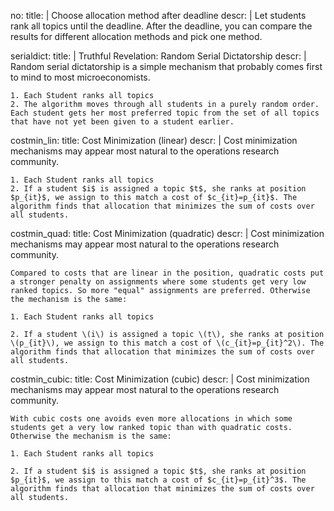 no:
  title: |
    Choose allocation method after deadline
  descr: |
    Let students rank all topics until the deadline. After the deadline, you can compare the results for different allocation methods and pick one method.


serialdict:
  title: |
    Truthful Revelation: Random Serial Dictatorship
  descr: |
    Random serial dictatorship is a simple mechanism that probably comes first to mind to most microeconomists. 
    
    1. Each Student ranks all topics
    2. The algorithm moves through all students in a purely random order. Each student gets her most preferred topic from the set of all topics that have not yet been given to a student earlier.

costmin_lin:
  title: Cost Minimization (linear)
  descr: |
    Cost minimization mechanisms may appear most natural to the operations research community.
    
    1. Each Student ranks all topics    
    2. If a student $i$ is assigned a topic $t$, she ranks at position $p_{it}$, we assign to this match a cost of $c_{it}=p_{it}$. The algorithm finds that allocation that minimizes the sum of costs over all students.

costmin_quad:
  title: Cost Minimization (quadratic)
  descr: |
    Cost minimization mechanisms may appear most natural to the operations research community.
    
    Compared to costs that are linear in the position, quadratic costs put a stronger penalty on assignments where some students get very low ranked topics. So more "equal" assignments are preferred. Otherwise the mechanism is the same:
    
    1. Each Student ranks all topics    
    
    2. If a student \(i\) is assigned a topic \(t\), she ranks at position \(p_{it}\), we assign to this match a cost of \(c_{it}=p_{it}^2\). The algorithm finds that allocation that minimizes the sum of costs over all students.



costmin_cubic:
  title: Cost Minimization (cubic)
  descr: |
    Cost minimization mechanisms may appear most natural to the operations research community.
  
    With cubic costs one avoids even more allocations in which some students get a very low ranked topic than with quadratic costs. Otherwise the mechanism is the same:
    
    1. Each Student ranks all topics    
    
    2. If a student $i$ is assigned a topic $t$, she ranks at position $p_{it}$, we assign to this match a cost of $c_{it}=p_{it}^3$. The algorithm finds that allocation that minimizes the sum of costs over all students.

